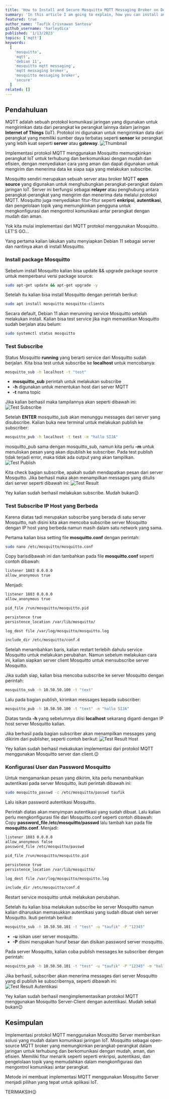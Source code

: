 ---
title: 'How to Install and Secure Mosquitto MQTT Messaging Broker on Debian 11'
summary: 'In this article I am going to explain, how you can install and secure Mosquitto MQTT Messaging Broker on Debian 11. How? read this article to the end😉'
featured: true
author_name: 'Taufik Crisnawan Santosa'
github_username: 'harleydica'
published: '1/13/2023'
topics: ['mqtt']
keywords:
  [
    'mosquitto',
    'mqtt',
    'debian 11',
    'mosquitto mqtt messaging',
    'mqtt messaging broker',
    'mosquitto messaging broker',
    'secure'
  ]
related: []
---

## Pendahuluan

MQTT adalah sebuah protokol komunikasi jaringan yang digunakan untuk mengirimkan data dari perangkat ke perangkat lainnya dalam jaringan **Internet of Things** (IoT). Protokol ini digunakan untuk mengirimkan data dari perangkat yang memiliki sumber daya terbatas seperti **sensor** ke perangkat yang lebih kuat seperti **server** atau **gateway**.
![Thumbnail](https://ik.imagekit.io/taufik/blog/how-to-install-and-secure-the-mosquitto-mqtt-messaging-broker-on-debian-11/thumbnail.png 'Thumbnail')

Implementasi protokol MQTT menggunakan Mosquitto memungkinkan perangkat IoT untuk terhubung dan berkomunikasi dengan mudah dan efisien, dengan menyediakan cara yang aman dan dapat digunakan untuk mengirim dan menerima data ke siapa saja yang melakukan subscribe.

Mosquitto sendiri merupakan sebuah server atau broker MQTT **open source** yang digunakan untuk menghubungkan perangkat-perangkat dalam jaringan IoT. Server ini berfungsi sebagai **relayer** atau penghubung antara perangkat-perangkat yang mengirim dan menerima data melalui protokol MQTT. Mosquitto juga menyediakan fitur-fitur seperti **enkripsi**, **autentikasi**, dan pengelolaan topik yang memungkinkan pengguna untuk mengkonfigurasi dan mengontrol komunikasi antar perangkat dengan mudah dan aman.

Yok kita mulai implementasi dari MQTT protokol menggunakan Mosquitto. LET'S GO...

Yang pertama kalian lakukan yaitu menyiapkan Debian 11 sebagai server dan nantinya akan di install Mosquitto.

### Install package Mosquitto

Sebelum install Mosquitto kalian bisa update && upgrade package source untuk memperbarui versi package source:
```bash
sudo apt-get update && apt-get upgrade -y
```
Setelah itu kalian bisa install Mosquitto dengan perintah berikut:
```bash
sudo apt install mosquitto mosquitto-clients
```
Secara default, Debian 11 akan merunning service Mosquitto setelah melakukan install. Kalian bisa test service jika ingin memastikan Mosquitto sudah berjalan atau belum:
```bash
sudo systemctl status mosquitto
```

### Test Subscribe

Status Mosquitto **running** yang berarti service dari Mosquitto sudah berjalan. Kita bisa test untuk subscribe ke **localhost** untuk mencobanya:
```bash
mosquitto_sub -h localhost -t "test"
```
- **mosquitto_sub** perintah untuk melakukan subscribe
- **-h** digunakan untuk menentukan host dari server MQTT
- **-t** nama topic

Jika kalian berhasil maka tampilannya akan seperti dibawah ini:
![Test Subscribe](https://ik.imagekit.io/taufik/blog/how-to-install-and-secure-the-mosquitto-mqtt-messaging-broker-on-debian-11/test-sub.png 'Test Subscribe')


Setelah **ENTER** mosquitto_sub akan menunggu messages dari server yang disubscribe. Kalian buka new terminal untuk melakukan publish ke subscriber:
```bash
mosquitto_pub -h localhost -t test -m "hallo SIJA"
```
mosquitto_pub sama dengan mosquitto_sub, namun kita perlu **-m** untuk menuliskan pesan yang akan dipublish ke subscriber.
Pada test publish tidak terjadi error, maka tidak ada output yang akan tampilkan.
![Test Publish](https://ik.imagekit.io/taufik/blog/how-to-install-and-secure-the-mosquitto-mqtt-messaging-broker-on-debian-11/test-pub.png 'Test Publish')

Kita check bagian subscribe, apakah sudah mendapatkan pesan dari server Mosquitto. Jika berhasil maka akan menampilkan messages yang ditulis dari server seperti dibawah ini:
![Test Result](https://ik.imagekit.io/taufik/blog/how-to-install-and-secure-the-mosquitto-mqtt-messaging-broker-on-debian-11/test-result.png 'Test Result')

Yey kalian sudah berhasil melakukan subscribe. Mudah bukan😉

### Test Subscribe IP Host yang Berbeda

Karena diatas tadi merupakan subscribe yang berada di satu server Mosquitto, nah disini kita akan mencoba subscribe server Mosquitto dengan IP host yang berbeda namun masih dalam satu network yang sama.

Pertama kalian bisa setting file **mosquitto.conf** dengan perintah:
```bash
sudo nano /etc/mosquitto/mosquitto.conf
```
Copy barisdibawah ini dan tambahkan pada file **mosquitto.conf** seperti contoh dibawah:
```bash
listener 1883 0.0.0.0
allow_anonymous true
```
Menjadi:
```bash
listener 1883 0.0.0.0
allow_anonymous true

pid_file /run/mosquitto/mosquitto.pid

persistence true
persistence_location /var/lib/mosquitto/

log_dest file /var/log/mosquitto/mosquitto.log

include_dir /etc/mosquitto/conf.d
```
Setelah menambahkan baris, kalian restart terlebih dahulu service Mosquitto untuk melakukan perubahan. Namun sebelum melakukan cara ini, kalian siapkan server client Mosquitto untuk mensubscribe server Mosquitto.

Jika sudah siap, kalian bisa mencoba subscribe ke server Mosquitto dengan perintah:
```bash
mosquitto_sub -h 10.50.50.100 -t "text"
```
Lalu pada bagian publish, kirimkan messages kepada subscriber:
```bash
mosquitto_pub -h 10.50.50.100 -t "text" -m "hallo SIJA"
```
Diatas tanda **-h** yang sebelumnya diisi **localhost** sekarang diganti dengan IP host server Mosquitto kalian.

Jika berhasil pada bagian subscriber akan menampilkan messages yang dikirim dari publisher, seperti contoh berikut:
![Test Result Host](https://ik.imagekit.io/taufik/blog/how-to-install-and-secure-the-mosquitto-mqtt-messaging-broker-on-debian-11/test-result-host.png 'Test Result Host')

Yey kalian sudah berhasil mekakukan implementasi dari protokol MQTT menggunakan Mosquitto server dan client.😉

### Konfigurasi User dan Password Mosquitto

Untuk mengamankan pesan yang dikirim, kita perlu menambahkan autentikasi pada server Mosquitto, ikuti perintah dibawah ini:
```bash
sudo mosquitto_passwd -c /etc/mosquitto/passwd taufik
```
Lalu isikan password autentikasi Mosquitto.

Perintah diatas akan menyimpan autentikasi yang sudah dibuat. Lalu kalian perlu mengkonfigurasi file dari Mosquitto.conf seperti contoh dibawah:
Copy **password_file /etc/mosquitto/passwd** lalu tambah kan pada file **mosquitto.conf**.
Menjadi:
```bash
listener 1883 0.0.0.0
allow_anonymous false
password_file /etc/mosquitto/passwd

pid_file /run/mosquitto/mosquitto.pid

persistence true
persistence_location /var/lib/mosquitto/

log_dest file /var/log/mosquitto/mosquitto.log

include_dir /etc/mosquitto/conf.d
```
Restart service mosquitto untuk melakukan perubahan.

Setelah itu kalian bisa melakukan subscribe ke server Mosquitto namun kalian diharuskan memasukkan autentikasi yang sudah dibuat oleh server Mosquitto.
Ikuti perintah berikut:
```bash
mosquitto_sub -h 10.50.50.101 -t "test" -u "taufik" -P "12345"
```
- **-u** isikan user server mosquitto.
- **-P** disini merupakan huruf besar dan disikan password server mosquitto.

Pada server Mosquitto, kalian coba publish messages ke subscriber dengan perintah:
```bash
mosquitto_pub -h 10.50.50.101 -t "test" -u "taufik" -P "12345" -m "hallo SIJA"
```
Jika berhasil, subscriber akan menerima messages dari server Mosquitto yang di publish ke subscribernya, seperti dibawah ini:
![Test Result Autentikasi](https://ik.imagekit.io/taufik/blog/how-to-install-and-secure-the-mosquitto-mqtt-messaging-broker-on-debian-11/test-result-autentikasi.png 'Test Result Autentikasi')

Yey kalian sudah berhasil mengimplementasikan protokol MQTT menggunakan Mosquitto Server-Client dengan autentikasi. Mudah sekali bukan😉

## Kesimpulan

Implementasi protokol MQTT menggunakan Mosquitto Server memberikan solusi yang mudah dalam komunikasi jaringan IoT. Mosquitto sebagai open-source MQTT broker yang memungkinkan perangkat-perangkat dalam jaringan untuk terhubung dan berkomunikasi dengan mudah, aman, dan efisien. Memiliki fitur menarik seperti seperti enkripsi, autentikasi, dan pengelolaan topik yang memudahkan dalam mengkonfigurasi dan mengontrol komunikasi antar perangkat.

Metode ini membuat implementasi MQTT menggunakan Mosquitto Server menjadi pilihan yang tepat untuk aplikasi IoT.

TERIMAKSIH😉